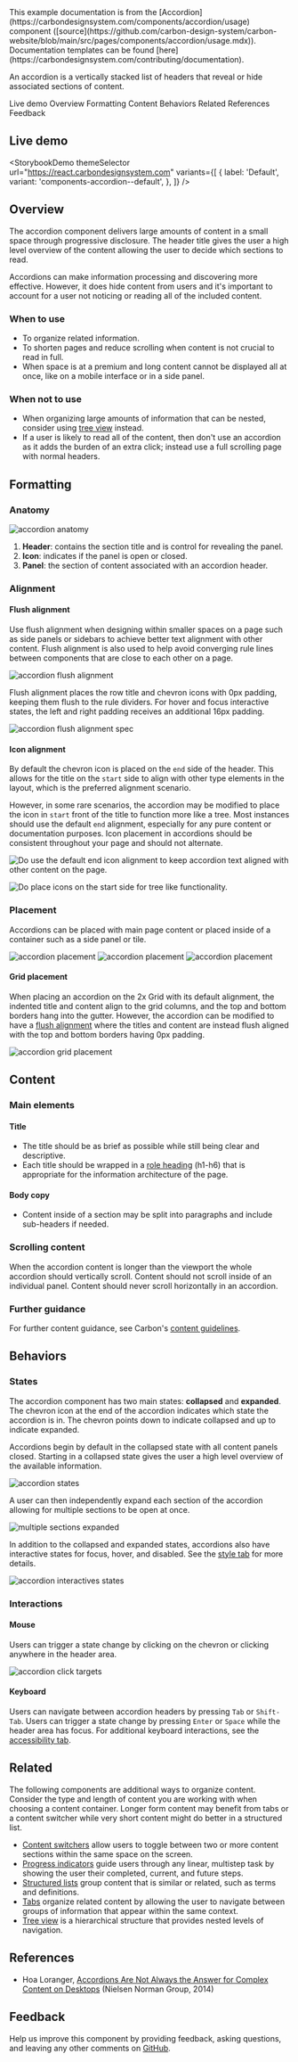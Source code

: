 
<Meta title="Components/ExampleButton/Docs/Usage" />

<InlineNotification kind="info">
  This example documentation is from the
  [Accordion](https://carbondesignsystem.com/components/accordion/usage)
  component
  ([source](https://github.com/carbon-design-system/carbon-website/blob/main/src/pages/components/accordion/usage.mdx)).
  Documentation templates can be found
  [here](https://carbondesignsystem.com/contributing/documentation).
</InlineNotification>

<PageDescription>

An accordion is a vertically stacked list of headers that reveal or hide
associated sections of content.

</PageDescription>

<AnchorLinks>

<AnchorLink>Live demo</AnchorLink>
<AnchorLink>Overview</AnchorLink>
<AnchorLink>Formatting</AnchorLink>
<AnchorLink>Content</AnchorLink>
<AnchorLink>Behaviors</AnchorLink>
<AnchorLink>Related</AnchorLink>
<AnchorLink>References</AnchorLink>
<AnchorLink>Feedback</AnchorLink>

</AnchorLinks>

## Live demo

<StorybookDemo
  themeSelector
  url="https://react.carbondesignsystem.com"
  variants={[
    {
      label: 'Default',
      variant: 'components-accordion--default',
    },
  ]}
/>

## Overview

The accordion component delivers large amounts of content in a small space
through progressive disclosure. The header title gives the user a high level
overview of the content allowing the user to decide which sections to read.

Accordions can make information processing and discovering more effective.
However, it does hide content from users and it's important to account for a
user not noticing or reading all of the included content.

### When to use

- To organize related information.
- To shorten pages and reduce scrolling when content is not crucial to read in
  full.
- When space is at a premium and long content cannot be displayed all at once,
  like on a mobile interface or in a side panel.

### When not to use

- When organizing large amounts of information that can be nested, consider
  using [tree view](/components/tree-view/usage) instead.
- If a user is likely to read all of the content, then don't use an accordion as
  it adds the burden of an extra click; instead use a full scrolling page with
  normal headers.

## Formatting

### Anatomy

<Row>
<Column colLg={8}>

<img alt="accordion anatomy" src={AccordionAnatomy} />

</Column>
</Row>

1. **Header**: contains the section title and is control for revealing the
   panel.
2. **Icon**: indicates if the panel is open or closed.
3. **Panel**: the section of content associated with an accordion header.

### Alignment

#### Flush alignment

Use flush alignment when designing within smaller spaces on a page such as side
panels or sidebars to achieve better text alignment with other content. Flush
alignment is also used to help avoid converging rule lines between components
that are close to each other on a page.

<Row>
<Column colLg={8}>

<img alt="accordion flush alignment" src={AccordionFlush} />

</Column>
</Row>

Flush alignment places the row title and chevron icons with 0px padding, keeping
them flush to the rule dividers. For hover and focus interactive states, the
left and right padding receives an additional 16px padding.

<Row>
<Column colLg={8}>

<img alt="accordion flush alignment spec" src={AccordionFlushSpec} />

</Column>
</Row>

#### Icon alignment

By default the chevron icon is placed on the `end` side of the header. This
allows for the title on the `start` side to align with other type elements in
the layout, which is the preferred alignment scenario.

However, in some rare scenarios, the accordion may be modified to place the icon
in `start` front of the title to function more like a tree. Most instances
should use the default `end` alignment, especially for any pure content or
documentation purposes. Icon placement in accordions should be consistent
throughout your page and should not alternate.

<DoDontRow>
<DoDont
type="do"
colMd={4} colLg={4}
caption="In most cases, use the default end icon alignment to keep accordion text aligned with other content on the page.">

<img
  alt="Do use the default end icon alignment to keep accordion text aligned with other content on the page."
  src={AccordionAlignmentDo}
/>

</DoDont>
<DoDont
type="do"
colMd={4} colLg={4}
caption="In rare cases, you can place icons on the start side for tree like functionality.">

<img
  alt="Do place icons on the start side for tree like functionality."
  src={AccordionAlignmentDo2}
/>

</DoDont>
</DoDontRow>

### Placement

Accordions can be placed with main page content or placed inside of a container
such as a side panel or tile.

<Row>
<Column  colLg={12} colMd={12} colSm={4}>
<ArtDirection>

<img alt="accordion placement" src={AccordionPlacement2M} />

<img alt="accordion placement" src={AccordionPlacement2} />

<img alt="accordion placement" src={AccordionPlacement2} />

</ArtDirection>
</Column>
</Row>

#### Grid placement

When placing an accordion on the 2x Grid with its default alignment, the
indented title and content align to the grid columns, and the top and bottom
borders hang into the gutter. However, the accordion can be modified to have a
[flush alignment](/components/accordion/usage#alignment) where the titles and
content are instead flush aligned with the top and bottom borders having 0px
padding.

<Row>
<Column colLg={8}>

<img alt="accordion grid placement" src={AccordionPlacement1} />

</Column>
</Row>

## Content

### Main elements

#### Title

- The title should be as brief as possible while still being clear and
  descriptive.
- Each title should be wrapped in a
  [role heading](https://www.w3.org/TR/wai-aria-practices-1.1/#wai-aria-roles-states-and-properties)
  (h1-h6) that is appropriate for the information architecture of the page.

#### Body copy

- Content inside of a section may be split into paragraphs and include
  sub-headers if needed.

### Scrolling content

When the accordion content is longer than the viewport the whole accordion
should vertically scroll. Content should not scroll inside of an individual
panel. Content should never scroll horizontally in an accordion.

### Further guidance

For further content guidance, see Carbon's
[content guidelines](<[https://www.carbondesignsystem.com/guidelines/content/general](https://www.carbondesignsystem.com/guidelines/content/general)>).

## Behaviors

### States

The accordion component has two main states: **collapsed** and **expanded**. The
chevron icon at the end of the accordion indicates which state the accordion is
in. The chevron points down to indicate collapsed and up to indicate expanded.

Accordions begin by default in the collapsed state with all content panels
closed. Starting in a collapsed state gives the user a high level overview of
the available information.

<Row>
<Column colLg={8}>

<img alt="accordion states" src={AccordionState1} />

</Column>
</Row>

A user can then independently expand each section of the accordion allowing for
multiple sections to be open at once.

<Row>
<Column colLg={8}>

<img alt="multiple sections expanded" src={AccordionState2} />

</Column>
</Row>

In addition to the collapsed and expanded states, accordions also have
interactive states for focus, hover, and disabled. See the
[style tab](/components/accordion/style) for more details.

<Row>
<Column colLg={8}>

<img alt="accordion interactives states" src={AccordionState3} />

</Column>
</Row>

### Interactions

#### Mouse

Users can trigger a state change by clicking on the chevron or clicking anywhere
in the header area.

<Row>
<Column colLg={8}>

<img alt="accordion click targets" src={AccordionClickTarget} />

</Column>
</Row>

#### Keyboard

Users can navigate between accordion headers by pressing `Tab` or `Shift-Tab`.
Users can trigger a state change by pressing `Enter` or `Space` while the header
area has focus. For additional keyboard interactions, see the
[accessibility tab](/components/accordion/accessibility#keyboard-interactions).

## Related

The following components are additional ways to organize content. Consider the
type and length of content you are working with when choosing a content
container. Longer form content may benefit from tabs or a content switcher while
very short content might do better in a structured list.

- [Content switchers](/components/content-switcher/usage) allow users to toggle
  between two or more content sections within the same space on the screen.
- [Progress indicators](/components/progress-indicator/usage) guide users
  through any linear, multistep task by showing the user their completed,
  current, and future steps.
- [Structured lists](/components/structured-list/usage) group content that is
  similar or related, such as terms and definitions.
- [Tabs](/components/tabs/usage) organize related content by allowing the user
  to navigate between groups of information that appear within the same context.
- [Tree view](/components/tree-view/usage) is a hierarchical structure that
  provides nested levels of navigation.

## References

- Hoa Loranger,
  [Accordions Are Not Always the Answer for Complex Content on Desktops](https://www.nngroup.com/articles/accordions-complex-content/)
  (Nielsen Norman Group, 2014)

## Feedback

Help us improve this component by providing feedback, asking questions, and
leaving any other comments on
[GitHub](https://github.com/carbon-design-system/carbon-website/issues/new?assignees=&labels=feedback&template=feedback.md).
